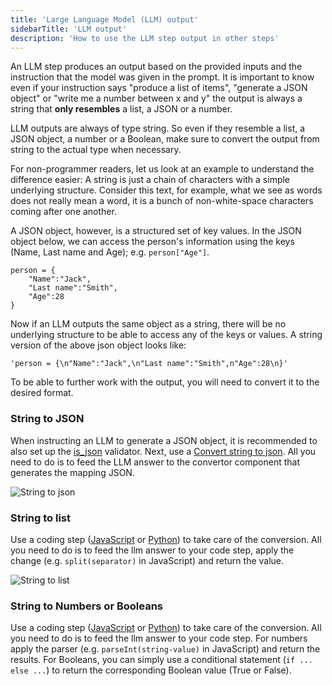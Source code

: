 ```yaml
---
title: 'Large Language Model (LLM) output'
sidebarTitle: 'LLM output'
description: 'How to use the LLM step output in other steps'
---
```


An LLM step produces an output based on the provided inputs and the instruction that the model was given
in the prompt.
It is important to know even if your instruction says "produce a list of items", "generate a JSON object"
or "write me a number between x and y" the output is always a string that **only resembles** a list, a JSON
or a number.

<Tip>
LLM outputs are always of type string. So even if they resemble a list, a JSON object, a number or a Boolean, make
sure to convert the output from string to the actual type when necessary.
</Tip>

For non-programmer readers, let us look at an example to understand the difference easier:
A string is just a chain of characters with a simple underlying structure. Consider this text, 
for example, what we see as words does not really mean a word, it is a bunch of non-white-space 
characters coming after one another.

A JSON object, however, is a structured set of key values.
In the JSON object below, we can access the person's information using the keys (Name, Last name and Age); e.g. `person["Age"]`.

```
person = {
    "Name":"Jack",
    "Last name":"Smith",
    "Age":28
}
```
Now if an LLM outputs the same object as a string, there will be no underlying structure to be able to 
access any of the keys or values. A string version of the above json object looks like:
```
'person = {\n"Name":"Jack",\n"Last name":"Smith",n"Age":28\n}'
```

To be able to further work with the output, you will need to convert it to the desired format.

### String to JSON
When instructing an LLM to generate a JSON object, it is recommended to also set up the 
[is_json](/build-custom-tools/tool-steps/llms/validators#is-json) validator.
Next, use a [Convert string to json](/build-custom-tools/tool-steps/convert-string-to-json).
All you need to do is to feed the LLM answer to the convertor component that generates the
mapping JSON.

![String to json](/images/build-custom-tools/tool-step/convert-string-to-json.png)

### String to list
Use a coding step ([JavaScript](/build-custom-tools/tool-steps/code-javascript) or 
[Python](/build-custom-tools/tool-steps/code-python)) to take care of the conversion.
All you need to do is to feed the llm answer to your code step, apply the change
(e.g. `split(separator)` in JavaScript) and return the value.

![String to list](/images/build-custom-tools/tool-step/llm-output-str-to-list.png)

### String to Numbers or Booleans
Use a coding step ([JavaScript](/build-custom-tools/tool-steps/code-javascript) or 
[Python](/build-custom-tools/tool-steps/code-python)) to take care of the conversion.
All you need to do is to feed the llm answer to your code step.
For numbers apply the parser (e.g. `parseInt(string-value)` in JavaScript) and return
the results.
For Booleans, you can simply use a conditional statement (`if ... else ...`) to return
the corresponding Boolean value (True or False).